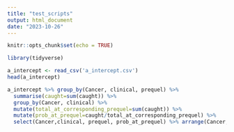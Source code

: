 ```yaml
---
title: "test_scripts"
output: html_document
date: "2023-10-26"
---
```


```r
knitr::opts_chunk$set(echo = TRUE)
```


```r
library(tidyverse)
```



```r
a_intercept <- read_csv('a_intercept.csv')
head(a_intercept)
```


```r
a_intercept %>% group_by(Cancer, clinical, prequel) %>% 
  summarise(caught=sum(caught)) %>%
  group_by(Cancer, clinical) %>%
  mutate(total_at_corresponding_prequel=sum(caught)) %>% 
  mutate(prob_at_prequel=caught/total_at_corresponding_prequel) %>% 
  select(Cancer,clinical, prequel, prob_at_prequel) %>% arrange(Cancer, clinical, prequel)
```

